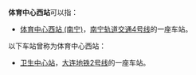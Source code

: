 '''体育中心西站'''可以指：

* [[体育中心西站_(南宁)|体育中心西站 (南宁)]]，[[南宁轨道交通4号线|南宁轨道交通4号线]]的一座车站。

以下车站曾称为体育中心西站：
* [[卫生中心站|卫生中心站]]，[[大连地铁2号线|大连地铁2号线]]的一座车站。

{{disambig|Cat=六字車站名消歧義}}